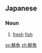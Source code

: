 ==Japanese==
{{ja-kanjitab|せん|ぎょ|yomi=o}}

===Noun===
{{ja-noun|せんぎょ}}

# [[fresh]] [[fish]]

[[sv:鮮魚]]
[[zh:鮮魚]]